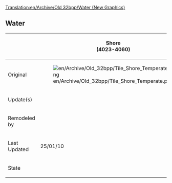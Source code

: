 [[Translation:en/Archive/Old 32bpp/Water (New Graphics)]]
== Water ==   
{| border="2" style="background:#e7ebff;"
!
!width=128px|Shore <br /> (4023-4060)
|-
!Original
|[[File:en/Archive/Old 32bpp/Tile Shore Temperate.png]]
|-
!Update(s)
|
|-
!Remodeled by
|{{en/User|Ben_Robbins}}
|-
!Last Updated
|25/01/10
|-
!State
| {{en/Archive/Old 32bpp/Tracker sprite status|z0 = done |z1 = wip |z2 = wip }}
|}